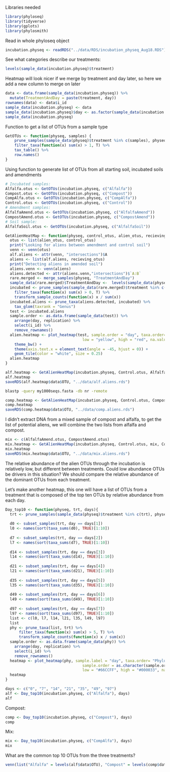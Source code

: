 Libraries needed
```r
library(phyloseq)
library(tidyverse)
library(gplots)
library(phylosmith)
```

Read in whole phyloseq object
```r
incubation.physeq <- readRDS("../data/RDS/incubation_physeq_Aug18.RDS")
```

See what categories describe our treatments:
```r
levels(sample_data(incubation.physeq)$treatment)
```
Heatmap will look nicer if we merge by treatment and day later, so here we add a new column to merge on later
```r
data <- data.frame(sample_data(incubation.physeq)) %>%
  mutate(TreatmentAndDay = paste(treatment, day))
rownames(data) <- data$i_id
sample_data(incubation.physeq) <- data
sample_data(incubation.physeq)$day <- as.factor(sample_data(incubation.physeq)$day)
sample_data(incubation.physeq)
```

Function to get a list of OTUs from a sample type
```r
GetOTUs <- function(physeq, samples) {
    prune_samples(sample_data(physeq)$treatment %in% c(samples), physeq) %>%
    filter_taxa(function(x) sum(x) > 1, T) %>%
    tax_table() %>%
    row.names()
}
```

Using function to generate list of OTUs from all starting soil, incubated soils and amendments
```r
# Incubated samples:
Alfalfa.otus <- GetOTUs(incubation.physeq, c("Alfalfa"))
Compost.otus <- GetOTUs(incubation.physeq, c("Compost"))
CompAlfa.otus <- GetOTUs(incubation.physeq, c("CompAlfa"))
Control.otus <- GetOTUs(incubation.physeq, c("Control"))
# Amendment samples:
AlfalfaAmend.otus <- GetOTUs(incubation.physeq, c("AlfalfaAmend"))
CompostAmend.otus <- GetOTUs(incubation.physeq, c("CompostAmend"))
# Soil sample:
AlfalfaSoil.otus <- GetOTUs(incubation.physeq, c("AlfalfaSoil"))
```

```r
GetAlienHeatMap <- function(physeq, control_otus, alien_otus, recieving_otus, samples){
  otus <- list(alien_otus, control_otus) 
  print("Looking for aliens between amendment and control soil")
  venn <- venn(otus)
  alf.aliens <- attr(venn, "intersections")$A
  aliens <- list(alf.aliens, recieving_otus)
  print("Detecting aliens in amended soil")
  aliens.venn <- venn(aliens)
  aliens.detected <- attr(aliens.venn,"intersections")$`A:B`
  rare.merged <- merge_samples(physeq, "TreatmentAndDay")
  sample_data(rare.merged)$TreatmentAndDay <-  levels(sample_data(physeq)$TreatmentAndDay)  
  incubated <- prune_samples(sample_data(rare.merged)$treatment %in% c(samples), rare.merged) %>%
    filter_taxa(function(x) sum(x) > 0, T) %>%
    transform_sample_counts(function(x) x / sum(x)) 
  incubated.aliens <- prune_taxa(aliens.detected, incubated) %>%
    tax_glom(taxrank = "Genus") 
  test <- incubated.aliens
  sample.order <- as.data.frame(sample_data(test)) %>%
    arrange(day, replication) %>%
    select(i_id) %>%
    remove_rownames()   
  alien.heatmap <- plot_heatmap(test, sample.order = "day", taxa.order= "Phylum", taxa.label = "Genus",
                                  low = "yellow", high = "red", na.value = "gray") +
    theme_bw() + 
    theme(axis.text.x = element_text(angle = -45, hjust = 0)) +
    geom_tile(color = "white", size = 0.25)
  alien.heatmap
}
```

```r
alf.heatmap <- GetAlienHeatMap(incubation.physeq, Control.otus, AlfalfaAmend.otus, Alfalfa.otus, c(1))
alf.heatmap
saveRDS(alf.heatmap$data$OTU, "../data/alf.aliens.rds")
```
```bash

blastp -query my1000seqs.fasta -db nr -remote
```


```r
comp.heatmap <- GetAlienHeatMap(incubation.physeq, Control.otus, CompostAmend.otus, Compost.otus, c(5))
comp.heatmap
saveRDS(comp.heatmap$data$OTU, "../data/comp.aliens.rds")
```

I didn't extract DNA from a mixed sample of compost and alfalfa, to get the list of potential aliens, we will combine the two lists from alfalfa and compost.

```r
mix <- c(AlfalfaAmend.otus, CompostAmend.otus)
mix.heatmap <- GetAlienHeatMap(incubation.physeq, Control.otus, mix, CompAlfa.otus, c(4))
mix.heatmap
saveRDS(mix.heatmap$data$OTU, "../data/mix.aliens.rds")
```

The relative abundance of the alien OTUs through the incubation is relatively low, but different between treatments. Could low abundance OTUs be drivers in this situation? We should compare the relative abundance of the dominant OTUs from each treatment.

Let's make another heatmap, this one will have a list of OTUs from a treatment that is composed of the top ten OTUs by relative abundance from each day. 

```r
Day_top10 <- function(physeq, trt, days){
  trt <- prune_samples(sample_data(physeq)$treatment %in% c(trt), physeq)
  
  d0 <- subset_samples(trt, day == days[1]) 
  l0 <- names(sort(taxa_sums(d0), TRUE)[1:10])
  
  d7 <- subset_samples(trt, day == days[2]) 
  l7 <- names(sort(taxa_sums(d7), TRUE)[1:10])   
  
  d14 <- subset_samples(trt, day == days[3]) 
  l14 <- names(sort(taxa_sums(d14), TRUE)[1:10])   
  
  d21 <- subset_samples(trt, day == days[4]) 
  l21 <- names(sort(taxa_sums(d21), TRUE)[1:10])
  
  d35 <- subset_samples(trt, day == days[5]) 
  l35 <- names(sort(taxa_sums(d35), TRUE)[1:10])
  
  d49 <- subset_samples(trt, day == days[6]) 
  l49 <- names(sort(taxa_sums(d49), TRUE)[1:10])
  
  d97 <- subset_samples(trt, day == days[7])
  l97 <- names(sort(taxa_sums(d97), TRUE)[1:10])
  list <- c(l0, l7, l14, l21, l35, l49, l97)
  list
  phy <- prune_taxa(list, trt) %>%
      filter_taxa(function(x) sum(x) > 5, T) %>%
      transform_sample_counts(function(x) x / sum(x))
  sample.order <- as.data.frame(sample_data(phy)) %>%
    arrange(day, replication) %>%
    select(i_id) %>%
    remove_rownames()   
  heatmap <- plot_heatmap(phy, sample.label = "day", taxa.order= "Phylum", taxa.label = "Genus",
                                  sample.order = as.character(sample.order$i_id), 
                                  low = "#66CCFF", high = "#000033", na.value = "white")
  heatmap
}
```

```r

days <- c("0", "7", "14", "21", "35", "49", "97")
alf <- Day_top10(incubation.physeq, c("Alfalfa"), days)
alf
```

Compost:
```r
comp <- Day_top10(incubation.physeq, c("Compost"), days)
comp
```

Mix:
```r
mix <- Day_top10(incubation.physeq, c("CompAlfa"), days)
mix
```

What are the common top 10 OTUs from the three treatments?
```r
venn(list("Alfalfa" = levels(alf$data$OTU), "Compost" = levels(comp$data$OTU), "Mix" = levels(mix$data$OTU)))
```


